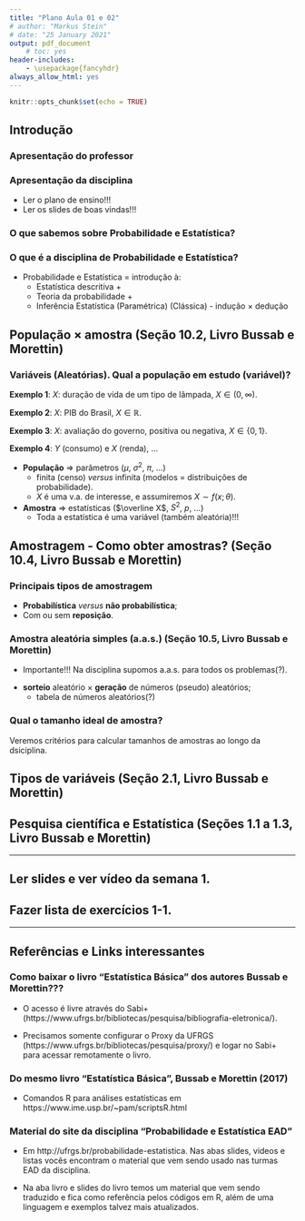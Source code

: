 ```yaml
---
title: "Plano Aula 01 e 02"
# author: "Markus Stein"
# date: "25 January 2021"
output: pdf_document
    # toc: yes
header-includes:
    - \usepackage{fancyhdr}
always_allow_html: yes
---
```

\addtolength{\headheight}{1.0cm}
\pagestyle{fancyplain} 
\lhead{\includegraphics[height=1.5cm]{logoIME.png}}
\rhead{\includegraphics[height=1.5cm]{image_probest.png}}
\chead{UNIVERSIDADE FEDERAL DO RIO GRANDE DO SUL \\
INSTITUTO DE MATEMÁTICA E ESTATÍSTICA \\
DEPARTAMENTO DE ESTATÍSTICA \\
\vspace{0.3cm}
MAT02219 - Probabilidade e Estatística - 2024/2
}
\renewcommand{\headrulewidth}{0pt} 


```r
knitr::opts_chunk$set(echo = TRUE)
```

## Introdução  

### Apresentação do professor  

### Apresentação da disciplina  
* Ler o plano de ensino!!!  
* Ler os slides de boas vindas!!!

### O que sabemos sobre Probabilidade e Estatística?  

### O que é a disciplina de Probabilidade e Estatística?  
* Probabilidade e Estatística = introdução à:
  + Estatística descritiva + 
  + Teoria da probabilidade + 
  + Inferência Estatística (Paramétrica) (Clássica) - indução $\times$ dedução  

## População $\times$ amostra  (Seção 10.2, Livro Bussab e Morettin)

### Variáveis (Aleatórias). Qual a população em estudo (variável)?  

**Exemplo 1**: $X$: duração de vida de um tipo de lâmpada, $X \in (0, \infty)$.
<!-- , $X \sim Normal(\mu, \sigma^2)$. $E(X) = \mu$.   -->

**Exemplo 2**: $X$: PIB do Brasil, $X \in \mathbb{R}$.
<!-- , $X \sim Normal(\mu, \sigma^2)$. $E(X) = \mu$.   -->

**Exemplo 3**: $X$: avaliação do governo, positiva ou negativa, $X \in \{0, 1\}$.
<!-- , $X \sim Bernoulli(\pi)$. $E(X) = \pi$.   -->

**Exemplo 4**: $Y$ (consumo) e $X$ (renda), ...
<!-- $E(Y) = \alpha + \beta X$.   -->

\vspace{0.5cm}

* **População** $\Rightarrow$ parâmetros ($\mu$, $\sigma^2$, $\pi$, ...)  
  + finita (censo) *versus* infinita (modelos = distribuições de probabilidade).
  + $X$ é uma v.a. de interesse, e assumiremos $X \sim f(x; \theta)$.  
  
* **Amostra** $\Rightarrow$ estatísticas ($\overline X$, $S^2$, $p$, ...)  
  + Toda a estatística é uma variável (também aleatória)!!!   


## Amostragem - Como obter amostras?  (Seção 10.4, Livro Bussab e Morettin)
### Principais tipos de amostragem 
* **Probabilística** *versus* **não probabilística**;  
* Com ou sem **reposição**.

### Amostra aleatória simples (a.a.s.) (Seção 10.5, Livro Bussab e Morettin)
* Importante!!! Na disciplina supomos a.a.s. para todos os problemas(?).  

<!-- $=$ v.a. idependentes e identicamente distribuídas (i.i.d.)    -->

* **sorteio** aleatório $\times$ **geração** de números (pseudo) aleatórios;  
    + tabela de números aleatórios(?)  

\vspace{0.2cm}

<!-- Definição **A.A.S**: Seja $X_1, X_2, \ldots, X_n$ uma a.a.s. de tamanho $n$ de $X \sim f(x; \theta)$, então $X_1 \sim f(x; \theta)$, ..., $X_n \sim f(x; \theta)$ e $X_i$ e $X_j$ são independentes para todo $i \neq j$. -->


### Qual o tamanho ideal de amostra?
Veremos critérios para calcular tamanhos de amostras ao longo da dsiciplina.

\vspace{0.5cm}

## Tipos de variáveis (Seção 2.1, Livro Bussab e Morettin)

\vspace{0.5cm}

## Pesquisa científica e Estatística (Seções 1.1 a 1.3, Livro Bussab e Morettin)

\vspace{0.5cm}

***
## Ler slides e ver vídeo da semana 1.
## Fazer lista de exercícios 1-1.
<!-- ## Fazer o Quiz da semana 1 - VALE NOTA!!! -->
***

## Referências e Links interessantes

### Como baixar o livro "Estatística Básica" dos autores **Bussab e Morettin**???

* O acesso é livre através do Sabi+ (https://www.ufrgs.br/bibliotecas/pesquisa/bibliografia-eletronica/). 

* Precisamos somente configurar o Proxy da UFRGS (https://www.ufrgs.br/bibliotecas/pesquisa/proxy/) e logar no Sabi+ para acessar remotamente o livro.

### Do mesmo livro "Estatística Básica", Bussab e Morettin (2017)

* Comandos R para análises estatísticas em https://www.ime.usp.br/~pam/scriptsR.html


### Material do site da disciplina "Probabilidade e Estatística EAD"

* Em http://ufrgs.br/probabilidade-estatistica. Nas abas slides, videos e listas vocês encontram o material que vem sendo usado nas turmas EAD da disciplina. 

* Na aba livro e slides do livro temos um material que vem sendo traduzido e fica como referência pelos códigos em R, além de uma linguagem e exemplos talvez mais atualizados.
